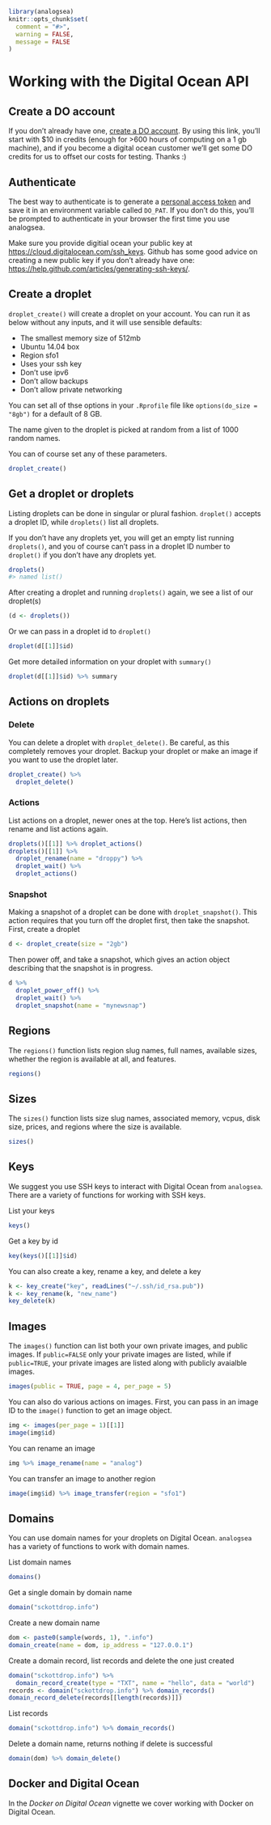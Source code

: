 <!--
%\VignetteEngine{knitr::knitr}
%\VignetteIndexEntry{Working with the Digital Ocean API}
-->

```r
library(analogsea)
knitr::opts_chunk$set(
  comment = "#>",
  warning = FALSE,
  message = FALSE
)
```


Working with the Digital Ocean API
======

## Create a DO account

If you don't already have one, [create a DO account](https://www.digitalocean.com/?refcode=0740f5169634). By using this link, you'll start with $10 in credits (enough for >600 hours of computing on a 1 gb machine), and if you become a digital ocean customer we'll get some DO credits for us to offset our costs for testing. Thanks :)

## Authenticate

The best way to authenticate is to generate a [personal access token](https://cloud.digitalocean.com/settings/tokens/new) and save it in an environment variable called `DO_PAT`.  If you don't do this, you'll be prompted to authenticate in your browser the first time you use analogsea.

Make sure you provide digitial ocean your public key at <https://cloud.digitalocean.com/ssh_keys>. Github has some good advice on creating a new public key if you don't already have one: <https://help.github.com/articles/generating-ssh-keys/>.

## Create a droplet

`droplet_create()` will create a droplet on your account. You can run it as below without any inputs, and it will use sensible defaults:

* The smallest memory size of 512mb
* Ubuntu 14.04 box
* Region sfo1
* Uses your ssh key
* Don't use ipv6
* Don't allow backups
* Don't allow private networking

You can set all of thse options in your `.Rprofile` file like `options(do_size = "8gb")` for a default of 8 GB.

The name given to the droplet is picked at random from a list of 1000 random names. 

You can of course set any of these parameters.

```r
droplet_create()
```

## Get a droplet or droplets

Listing droplets can be done in singular or plural fashion. `droplet()` accepts a droplet ID, while `droplets()` list all droplets.

If you don't have any droplets yet, you will get an empty list running `droplets()`, and you of course can't pass in a droplet ID number to `droplet()` if you don't have any droplets yet.

```r
droplets()
#> named list()
```

After creating a droplet and running `droplets()` again, we see a list of our droplet(s)

```r
(d <- droplets())
```

Or we can pass in a droplet id to `droplet()`

```r
droplet(d[[1]]$id)
```

Get more detailed information on your droplet with `summary()`

```r
droplet(d[[1]]$id) %>% summary
```

## Actions on droplets

### Delete

You can delete a droplet with `droplet_delete()`. Be careful, as this completely removes your droplet. Backup your droplet or make an image if you want to use the droplet later.

```r
droplet_create() %>%
  droplet_delete()
```

### Actions

List actions on a droplet, newer ones at the top. Here's list actions, then rename and list actions again. 

```r
droplets()[[1]] %>% droplet_actions()
droplets()[[1]] %>%
  droplet_rename(name = "droppy") %>%
  droplet_wait() %>%
  droplet_actions()
```

### Snapshot

Making a snapshot of a droplet can be done with `droplet_snapshot()`. This action requires that you turn off the droplet first, then take the snapshot. First, create a droplet

```r
d <- droplet_create(size = "2gb")
```

Then power off, and take a snapshot, which gives an action object describing that the snapshot is in progress.

```r
d %>%
  droplet_power_off() %>%
  droplet_wait() %>%
  droplet_snapshot(name = "mynewsnap")
```

## Regions

The `regions()` function lists region slug names, full names, available sizes, whether the region is available at all, and features. 

```r
regions()
```

## Sizes

The `sizes()` function lists size slug names, associated memory, vcpus, disk size, prices, and regions where the size is available. 

```r
sizes()
```

## Keys

We suggest you use SSH keys to interact with Digital Ocean from `analogsea`. There are a variety of functions for working with SSH keys. 

List your keys

```r
keys()
```

Get a key by id

```r
key(keys()[[1]]$id)
```

You can also create a key, rename a key, and delete a key

```r
k <- key_create("key", readLines("~/.ssh/id_rsa.pub"))
k <- key_rename(k, "new_name")
key_delete(k)
```

## Images

The `images()` function can list both your own private images, and public images. If `public=FALSE` only your private images are listed, while if `public=TRUE`, your private images are listed along with publicly avaialble images. 

```r
images(public = TRUE, page = 4, per_page = 5)
```

You can also do various actions on images. First, you can pass in an image ID to the `image()` function to get an image object. 

```r
img <- images(per_page = 1)[[1]]
image(img$id)
```

You can rename an image

```r
img %>% image_rename(name = "analog")
```

You can transfer an image to another region

```r
image(img$id) %>% image_transfer(region = "sfo1")
```

## Domains

You can use domain names for your droplets on Digital Ocean. `analogsea` has a variety of functions to work with domain names. 

List domain names

```r
domains()
```

Get a single domain by domain name

```r
domain("sckottdrop.info")
```

Create a new domain name

```r
dom <- paste0(sample(words, 1), ".info")
domain_create(name = dom, ip_address = "127.0.0.1")
```

Create a domain record, list records and delete the one just created

```r
domain("sckottdrop.info") %>% 
  domain_record_create(type = "TXT", name = "hello", data = "world")
records <- domain("sckottdrop.info") %>% domain_records()
domain_record_delete(records[[length(records)]])
```

List records

```r
domain("sckottdrop.info") %>% domain_records()
```

Delete a domain name, returns nothing if delete is successful

```r
domain(dom) %>% domain_delete()
```

## Docker and Digital Ocean

In the _Docker on Digital Ocean_ vignette we cover working with Docker on Digital Ocean.
